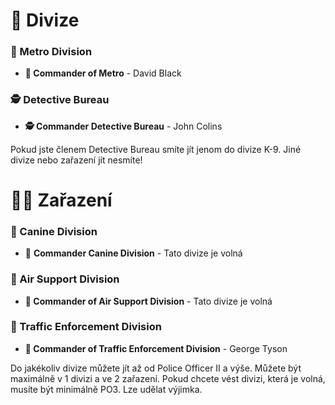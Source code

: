 
# 🔮 Divize

### 🥷 Metro Division

- **🥷 Commander of Metro** - David Black

### 🕵️ Detective Bureau

- **🕵️ Commander Detective Bureau** - John Colins

<Callout type="info" emoji="ℹ️">
  Pokud jste členem Detective Bureau smíte jít jenom do divize K-9. Jiné divize
  nebo zařazení jít nesmíte!
</Callout>

# 🧑‍🔬 Zařazení

### 🦮 Canine Division

- 🦮 **Commander Canine Division** - Tato divize je volná

### 🚁 Air Support Division

- **🚁 Commander of Air Support Division** - Tato divize je volná

### 🦺 Traffic Enforcement Division

- **🦺 Commander of Traffic Enforcement Division** - George Tyson

<Callout type="info" emoji="ℹ️">
  Do jakékoliv divize můžete jít až od Police Officer II a výše. Můžete být
  maximálně v 1 divizi a ve 2 zařazení. Pokud chcete vést divizi, která je
  volná, musíte být minimálně PO3. Lze udělat výjimka.
</Callout>

